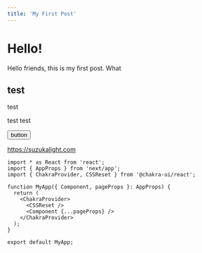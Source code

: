 ```yaml
---
title: 'My First Post'
---
```


# Hello!

Hello friends, this is my first post. What

## test

test

test
test

<Button>button</Button>

https://suzukalight.com

```
import * as React from 'react';
import { AppProps } from 'next/app';
import { ChakraProvider, CSSReset } from '@chakra-ui/react';

function MyApp({ Component, pageProps }: AppProps) {
  return (
    <ChakraProvider>
      <CSSReset />
      <Component {...pageProps} />
    </ChakraProvider>
  );
}

export default MyApp;
```
